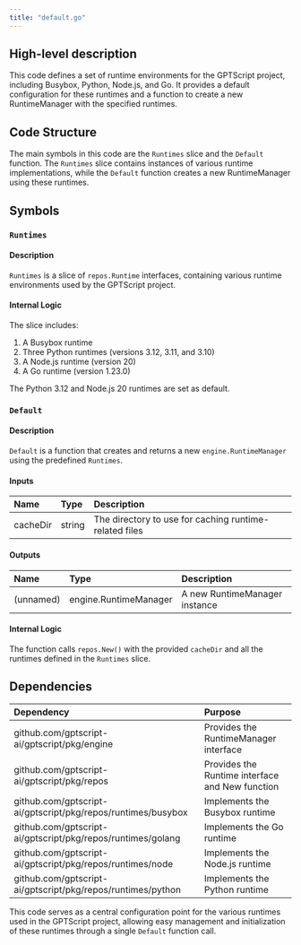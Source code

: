 ```yaml
---
title: "default.go"
---
```


## High-level description
This code defines a set of runtime environments for the GPTScript project, including Busybox, Python, Node.js, and Go. It provides a default configuration for these runtimes and a function to create a new RuntimeManager with the specified runtimes.

## Code Structure
The main symbols in this code are the `Runtimes` slice and the `Default` function. The `Runtimes` slice contains instances of various runtime implementations, while the `Default` function creates a new RuntimeManager using these runtimes.

## Symbols

### `Runtimes`
#### Description
`Runtimes` is a slice of `repos.Runtime` interfaces, containing various runtime environments used by the GPTScript project.

#### Internal Logic
The slice includes:
1. A Busybox runtime
2. Three Python runtimes (versions 3.12, 3.11, and 3.10)
3. A Node.js runtime (version 20)
4. A Go runtime (version 1.23.0)

The Python 3.12 and Node.js 20 runtimes are set as default.

### `Default`
#### Description
`Default` is a function that creates and returns a new `engine.RuntimeManager` using the predefined `Runtimes`.

#### Inputs
| Name | Type | Description |
|:-----|:-----|:------------|
| cacheDir | string | The directory to use for caching runtime-related files |

#### Outputs
| Name | Type | Description |
|:-----|:-----|:------------|
| (unnamed) | engine.RuntimeManager | A new RuntimeManager instance |

#### Internal Logic
The function calls `repos.New()` with the provided `cacheDir` and all the runtimes defined in the `Runtimes` slice.

## Dependencies
| Dependency | Purpose |
|:-----------|:--------|
| github.com/gptscript-ai/gptscript/pkg/engine | Provides the RuntimeManager interface |
| github.com/gptscript-ai/gptscript/pkg/repos | Provides the Runtime interface and New function |
| github.com/gptscript-ai/gptscript/pkg/repos/runtimes/busybox | Implements the Busybox runtime |
| github.com/gptscript-ai/gptscript/pkg/repos/runtimes/golang | Implements the Go runtime |
| github.com/gptscript-ai/gptscript/pkg/repos/runtimes/node | Implements the Node.js runtime |
| github.com/gptscript-ai/gptscript/pkg/repos/runtimes/python | Implements the Python runtime |

This code serves as a central configuration point for the various runtimes used in the GPTScript project, allowing easy management and initialization of these runtimes through a single `Default` function call.